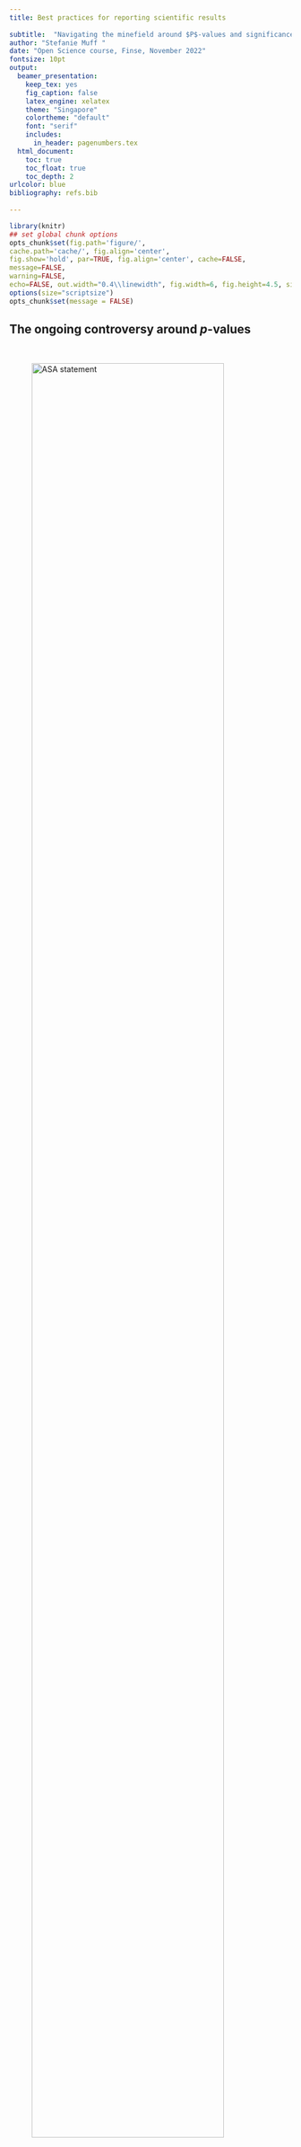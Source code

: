 ```yaml
---
title: Best practices for reporting scientific results
  
subtitle:  "Navigating the minefield around $P$-values and significance"
author: "Stefanie Muff "
date: "Open Science course, Finse, November 2022"
fontsize: 10pt
output:
  beamer_presentation:
    keep_tex: yes
    fig_caption: false
    latex_engine: xelatex
    theme: "Singapore"
    colortheme: "default"
    font: "serif"
    includes:
      in_header: pagenumbers.tex
  html_document:
    toc: true
    toc_float: true
    toc_depth: 2
urlcolor: blue
bibliography: refs.bib
    
---
```


```r
library(knitr)
## set global chunk options
opts_chunk$set(fig.path='figure/', 
cache.path='cache/', fig.align='center', 
fig.show='hold', par=TRUE, fig.align='center', cache=FALSE, 
message=FALSE, 
warning=FALSE,
echo=FALSE, out.width="0.4\\linewidth", fig.width=6, fig.height=4.5, size="scriptsize", width=40)
options(size="scriptsize")
opts_chunk$set(message = FALSE)
```

 


## The ongoing controversy around $p$-values

$~$

\centering
![ASA statement](graphics/pvalue_circle.png){width=90%}


$~$

\flushleft
\scriptsize
[@wasserstein.lazar2016]

---

## Lots of publications in the past decades...

$~$



![nuzzo](graphics/nuzzo.png){width=50%}![Goodman 2008](graphics/dirtydozen.png){width=50%}
![Against](graphics/against_ss.png){width=50%}![Ioannidis](graphics/Ioannidis2.png){width=40%}

$~$

\scriptsize
@ioannidis2005, @goodman2008, @nuzzo2014, @amrhein.etal2019, ...

---

## $P$-values / statistical significance criticism 

$~$

$P$-value **criticism is** as **old** as statistical significance testing (1920s!). Issues:

$~$

* The sharp line $p<0.05$ is _arbitrary_.

$~$

* $P$-hacking / data dredging: Search until you find a result with $p<0.05$. 

$~$

* Publication bias: Studies with $p<0.05$ are more likely to be published than ``non-significant'' results. 

$~$

* HARKING: Hypothesizing After the Results are Known.

$~$

* Model selection using $p$-values $\rightarrow$ **model selection bias**.

---

Note: R.A. Fisher, the "inventor" of the $p$-value (1920s) didn't mean the $p$-value to be used in the way it is used today, which is: doing a single experiment and use $p<0.05$ for a conclusion.

$~$

From @goodman2016:

$~$

> Fisher used "significance" merely **to indicate that an observation was worth following up, with refutation of the null hypothesis justified only if further experiments  "rarely failed" to achieve significance**.  This is in stark contrast to the modern practice of making claims based on a single demonstration of statistical significance.
 

$~$

\pause

\centering






<!-- ---  -->



<!-- ## But wait, what is the problem with the $p$-value? -->

<!-- $~$ -->

<!-- The $p$-value is not a very intuitive concept... -->

<!-- $~$ -->

<!-- **Formal definition** -->

<!-- The $p$-value is the probability to observe a data summary (e.g., a $t$-value) that is at least as extreme as the one observed, given that the Null Hypothesis is correct. -->

<!-- $~$ -->


<!-- ```{r pValFig, fig.width=9, fig.height=4.5,out.width="9cm"} -->
<!-- par(mfrow=c(1,2)) -->

<!-- zz1 <- qnorm(0.025) -->
<!-- zz2 <- qnorm(0.975) -->
<!-- zz3 <- qnorm(0.05) -->

<!-- cord.x1 <- c(-4,seq(-4,zz1,0.01),zz1)  -->
<!-- cord.y1 <- c(0,dnorm(seq(-4,zz1,0.01)),0)  -->

<!-- cord.x2 <- c(zz2,seq(zz2,4,0.01),4)  -->
<!-- cord.y2 <- c(0,dnorm(seq(zz2,4,0.01)),0)  -->

<!-- curve(dnorm(x,0,1),-4,4,ylab="density",main="Two-sided p-value",xlab="") -->
<!-- polygon(cord.x1,cord.y1,col='gray') -->
<!-- polygon(cord.x2,cord.y2,col='gray') -->
<!-- text(-3,0.05,labels="2.5%") -->
<!-- text(3,0.05,labels="2.5%") -->

<!-- cord.x3 <- c(-4,seq(-4,zz3,0.01),zz3)  -->
<!-- cord.y3 <- c(0,dnorm(seq(-4,zz3,0.01)),0)  -->

<!-- curve(dnorm(x,0,1),-4,4,ylab="density",main="One-sided p-value",xlab="") -->
<!-- polygon(cord.x3,cord.y3,col='gray') -->
<!-- text(-3,0.05,labels="5%") -->

<!-- ``` -->


---

## Right or wrong?

$~$

Go to www.menti.com and use code 3944 9342. 

Which of these statements are right or wrong?

 
$~$

1. The $p$-value is the probability that the null hypothesis is true.

\vspace{2mm}

2. $p=0.02$ means that the alternative hypothesis is true with 98\% probability. 

\vspace{2mm}


3. The $p$-value is the type-1 error rate.

\vspace{2mm}


4. The $p$-value is the probability that the result happened by chance.

\vspace{2mm}

5. If $p>0.05$, we can conclude that there is no effect.

\vspace{2mm}

6. Two studies with $p>0.05$ and $p<0.05$ are in a conflict.

\vspace{7mm}


<!-- \pause -->

<!-- \centering -->

<!-- \textcolor{red}{Sorry, but this is all bullshit...} -->

---


## Significance thresholding is arbitrary

$~$

* Is there a significant difference between $p=0.049$ and $p=0.051$...?? 

\pause
\vspace{2mm}


> **No: ** \textcolor{red}{The difference between significant and non-significant is not necessarily significant.}

\vspace{2mm}

\pause

* Does $p>0.05$ automatically imply that a variable is unimportant or that it has no effect?

\pause
\vspace{2mm}

> **No**: \textcolor{red}{Absence of evidence is not evidence of absence} [@altman_bland1995]. \textcolor{red}{The null hypothesis cannot be proved.}

\pause
 
$~$


Reasons for large $p$-values:

* Low sample size ($\rightarrow$ low power).
* The truth is not far from the null hypothesis. 
* Collinear covariates.

---

$~$

* "Statistical significance" is often used almost synonymously with "there is an effect".

\vspace{2mm}

* But we all know: Correlation is not causation.


---

## Significance vs relevance

$~$

Paul D. Ellis in _The Essential Guide to Effect Sizes_ (2010, chapter 2):

\vspace{6mm}


> Indeed, statistical significance, which partly reflects sample size, may say nothing at all about the practical significance of a result. [....] To extract meaning from their results [...] scientists need to look beyond $p$ values
and effect sizes and **make informed judgments about what they see**.
 
\vspace{6mm}



 
 
---


\vspace{2mm}

* A low $p$-value does not automatically imply that a variable is ``important'' -- and vice versa.

\vspace{2mm}

* ``Is there an effect?'' v.s. ''How much of an effect is there?''. 

$~$

\flushleft

\centering
![](graphics/pValueEffectSize.jpg){width=50%}

\vspace{2mm}


\scriptsize

@goodman2008

\flushleft
\normalsize


$~$

**Problem:** The $p$-value blands the estimated effect size with its uncertainty.



<!-- ## Are two studies in conflict? -->

<!-- $~$ -->

<!-- * In the following example, two studies find the same effect size, but one is significant ($p=0.02$) and the other one is not ($p=0.09$). -->

<!-- $~$ -->

<!-- \centering -->
<!-- ![Effects sizes](graphics/effect_sizes.png){width=60%} -->

<!-- \scriptsize -->
<!-- @amrhein.etal2019 -->



<!-- \flushleft -->
<!-- \normalsize -->
<!-- \pause -->

<!-- \vspace{6mm} -->

<!-- * This is obviously no conflict, only the uncertainty is different. -->

<!-- \vspace{2mm} -->

<!-- * **Again:** The $p$-value blands the effect size with its uncertainty. -->


---


## Shall we abolish $p$-values?

$~$

<!-- * The journal _Basic and Applied Social Psychology_ had some years back banned $p$-values. -->

\centering
![Psychology](graphics/psycholog.png){width=60%}


\flushleft
\vspace{6mm}

* But that throws the baby out with the bath water. It's as if we would forbid trains because they cannot fly to South America...

\vspace{2mm}

* $p$-values are not "good" or "bad". They have **strengths** and **weaknesses**.


---

## What should we do then?

$~$

\centering

![](graphics/retire_significance.png){width=50%}

\scriptsize

\normalsize

$~$

\flushleft
* In many situations it is not justified to make a strict yes/no decision.\footnote{\scriptsize And we are usually not forced to! In contrast to e.g. clinical trials.}

\vspace{2mm}

* **Instead**: accumulating evidence over more and more studies.\footnote{\scriptsize That's why it is so important to publish non-significant results, too! And: the importance of meta-analyses.}





---

## A small literature review

$~$

![](graphics/reporting.png)


---



## Suggestion 1: Language matters!

\vspace{2mm}

Rewrite your results and use a _\textcolor{red}{gradual interpretation of the $p$-value}_.

\vspace{2mm}

For single (observational) studies, the following has been suggested already decades ago [@bland_1986]:

\vspace{5mm}

\centering
![](graphics/JMBland.png){width=60%}

---

![](graphics/tree_title.png){width=100%}
$~$

\centering
![](graphics/tree_figure.png){width=70%}


---

## Suggestion 2: Report effect sizes, 95% CIs, and figures

$~$ 

Ask:

\vspace{2mm}

* Is the effect size (biologically, medically, socially...) relevant?

$~$

* Which range of true effects is statistically consistent with the
observed data?  

$~$
\centering
$\rightarrow$ 95% confidence interval

$~$

$~$

\flushleft

$~$

\scriptsize 

However 

$~$



* The choice of the 95% is again somewhat arbitrary. We could also go for 90% or 99% or any other interval.

$~$


* The 95\% CI should **not be misused for simple hypothesis testing** in the sense of "Is 0 in the confidence interval or not?" -- that is just significance testing.

---

A results table from an example where I was involved [@imo.etal2018]:

\centering
![](graphics/hg_table.png){width=80%}

$~$
 

> We found very strong evidence for a positive association of mercury in urine with amalgam fillings (regression coefficient: 0.33; 95% CI: 0.24–0.42; p < 0.001).

$~$


>  We found no evidence for an association of log-transformed mercury concentrations in soil with log-transformed concentrations in urine (regression coefficient: 0.02; 95% CI: −0.06–0.10; p = 0.64).

---

A graphical description often says more than thousand words...

$~$

Do you prefer

\centering
![](graphics/weinberger_table.png){width=60%} 


---


or ... ?


\centering![](graphics/weinberger.png){width=60%}

$~$

\flushleft
\scriptsize
[@weinberger.etal2016]

---

## The interpretation of the $p$-value depends!

$~$

* Observational vs experimental study

\vspace{2mm}

* Exploratory vs confirmatory analysis 


---

## Practice in drug regulation

\vspace{4mm}

Clinical trials (CTs) for **drug approval** underlie strict requirements -- since decades. 

$~$

* CTs are **randomized controlled trials**.

\vspace{2mm}

* **Study protocols** that are published even before any patient is treated.

\vspace{2mm}

* **Preregistration** of study protocols and analysis plans.

\vspace{2mm}

* **Two Trials Rule**: 

$~$

> \textcolor{orange}{"at least two adequate and well-controlled studies,
each convincing on its own, to establish effectiveness."}

<!-- At least two subsequent studies with $p< 0.025$ (one-sided test, since direction of effect is known). -->

$~$

$~$



---


$~$

* Clinical trials are _experimental_ and _confirmatory_, and there are very strict regulations.

$~$
  
   > \textcolor{orange}{$\rightarrow$ We can draw a causal conclusion.}


\vspace{4mm}


* On the other hand, in Ecology: (Often) observational studies, lots of researchers degrees of freedom, usually no preregistration, exploratory data analysis, no study protocols, model selection,...
  
  $~$
  
   > \textcolor{orange}{$\rightarrow$ We are mostly detecting correlations.}

$~$


---

# Exercise

$~$

* Work in teams of 2-3 and choose one of the papers I will give you. 

$~$

* Check how the authors reported their results.

$~$


* Make concrete suggestions (e.g., example sentences) how the authors could have better presented their results. 

---

# "Homework"

$~$

I recommend you to read the following short articles (you find the pdfs on the literature list):

$~$

* Scientists rise up against statistical significance (2019). Amrhein et al., _Nature_, 567, p.\ 305--307, https://doi.org/10.1038/d41586-019-00857-9

\vspace{2mm}

*  The ASA statement on $p$-values: context, process, and purpose (2016). Wasserstein and Lazar, _The American Statistician_, 70:2, 129-133, https://doi.org/10.1080/00031305.2016.1154108


\vspace{2mm}


* Rewriting results sections in the language of evidence (2022). Muff et al., _Trends in Ecology and Evolution_, 37, 203--210, https://doi.org/10.1016/j.tree.2021.10.009

---

# References

\scriptsize
